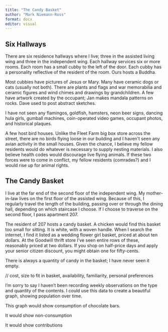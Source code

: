 ```yaml
---
title: "The Candy Basket"
author: "Mark Niemann-Ross"
format: docx
editor: visual
---
```


## Six Hallways

There are six residence hallways where I live; three in the assisted living wing and three in the independent wing. Each hallway services six or more rooms. Each room has a small cubby to the left of the door. Each cubby has a personality reflective of the resident of the room. Ours hosts a Buddha.

Most cubbies have pictures of Jesus or Mary. Many have ceramic dogs or cats (usually not both). There are plants and flags and war memorabilia and ceramic figures and wind chimes and drawings by grandchildren. A few have artwork created by the occupant; Jan makes mandala patterns on rocks. Dave used to post abstract sketches.

I have not seen any flamingos, goldfish, hamsters, neon beer signs, dancing hula girls, gumball machines, coin-operated video games, occupant photos, and historical plaques.

A few host bird houses. Unlike the Fleet Farm big box store across the street, there are no birds flying loose in our building and I haven't seen any avian activity in the small houses. Given the chance, I believe my fellow residents would do whatever is necessary to supply nesting materials. I also believe health codes would discourage live flying animals. If these two forces were to come in conflict, my fellow residents (comrades?) and I would rise up for animal rights.

## The Candy Basket

I live at the far end of the second floor of the independent wing. My mother-in-law lives on the first floor of the assisted wing. Because of this, I regularly travel the length of the building, passing over or through the dining hall, depending on which staircase I choose. If I choose to traverse on the second floor, I pass apartment 207.

The resident of 207 hosts a candy basket. A chicken would find this basket too small for sitting. It is white, with a woven handle. When I search the internet, I find it listed as a wedding flower girl basket, priced at about ten dollars. At the Goodwill thrift store I've seen entire rows of these, reasonably priced at two dollars. If you shop on half-price days and apply your senior citizen discount, you might obtain one for fifty-cents.

There is always a quantity of candy in the basket; I have never seen it empty.

// cost, size to fit in basket, availability, familiarity, personal preferences

I'm sorry to say I haven't been recording weekly observations on the type and quantity of the contents. I could use this data to create a beautiful graph, showing population over time.

This graph would show consumption of chocolate bars.

It would show non-consumption

It would show contributions

